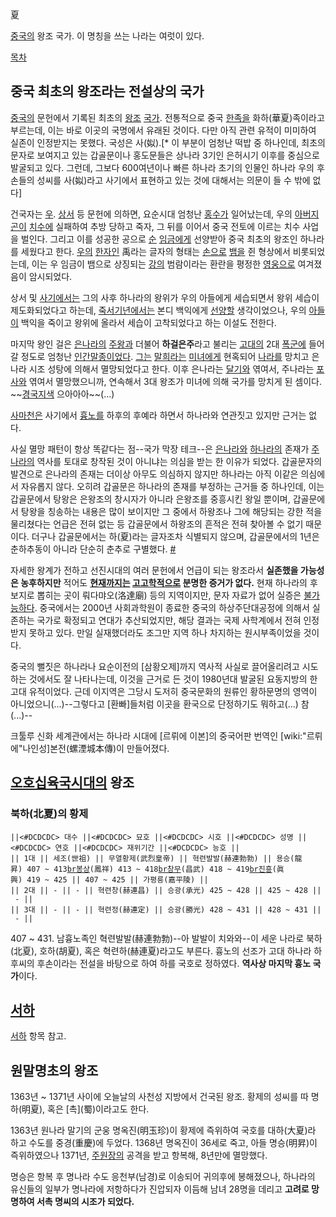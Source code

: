 夏

[[중국]]의 왕조 국가. 이 명칭을 쓰는 나라는 여럿이 있다.

[[목차]]
== 중국 최초의 왕조라는 전설상의 국가 ==
[[중국]]의 문헌에서 기록된 최초의 [[왕조]] [[국가]]. 전통적으로 중국 [[한족]]을 화하(華夏)족이라고 부르는데, 이는 바로 이곳의 국명에서 유래된 것이다. 다만 아직 관련 유적이 미미하여 실존이 인정받지는 못했다. 국성은 사(姒).[* 이 부분이 엄청난 떡밥 중 하나인데, 최초의 문자로 보여지고 있는 갑골문이나 홍도문들은 상나라 3기인 은허시기 이후를 중심으로 발굴되고 있다. 그런데, 그보다 600여년이나 빠른 하나라 초기의 인물인 하나라 우의 후손들의 성씨를 사(姒)라고 사기에서 표현하고 있는 것에 대해서는 의문이 들 수 밖에 없다]

건국자는 [[우]]. [[상서]] 등 문헌에 의하면, 요순시대 엄청난 [[홍수]]가 일어났는데, 우의 [[아버지]] [[곤]]이 [[치수]]에 실패하여 추방 당하고 죽자, 그 뒤를 이어서 중국 전토에 이르는 치수 사업을 벌인다. 그리고 이를 성공한 공으로 [[순]] [[임금]]에게 선양받아 중국 최초의 왕조인 하나라를 세웠다고 한다. [[우]]의 [[한자]]인 禹라는 글자의 형태는 [[손]]으로 [[뱀]]을 쥔 형상에서 비롯되었는데, 이는 우 임금이 뱀으로 상징되는 [[강]]의 범람이라는 환란을 평정한 [[영웅]]으로 여겨졌음이 암시되었다.

상서 및 [[사기]]에서는 그의 사후 하나라의 왕위가 우의 아들에게 세습되면서 왕위 세습이 제도화되었다고 하는데, [[죽서기년]]에서는 본디 백익에게 [[선양]]할 생각이었으나, 우의 [[아들]]이 백익을 죽이고 왕위에 올라서 세습이 고착되었다고 하는 이설도 전한다.

마지막 왕인 걸은 [[은나라]]의 [[주왕]]과 더불어 '''하걸은주'''라고 불리는 [[고대]]의 2대 [[폭군]]에 들어갈 정도로 엄청난 [[인간말종]]이었다. [[그]]는 [[말희]]라는 [[미녀]]에게 현혹되어 [[나라]]를 망치고 은나라 시조 성탕에 의해서 멸망되었다고 한다. 이후 은나라는 [[달기]]와 엮여서, 주나라는 [[포사]]와 엮여서 멸망했으니까, 연속해서 3대 왕조가 미녀에 의해 국가를 망치게 된 셈이다. ~~[[경국지색]] 으아아아~~(...) 

[[사마천]]은 사기에서 [[흉노]]를 하후의 후예라 하면서 하나라와 연관짓고 있지만 근거는 없다. 

사실 멸망 패턴이 항상 똑같다는 점--국가 막장 테크--은 [[은나라]]와 [[하나라]]의 존재가 [[주나라]]의 역사를 토대로 창작된 것이 아니냐는 의심을 받는 한 이유가 되었다. 갑골문자의 발견으로 은나라의 존재는 더이상 아무도 의심하지 않지만 하나라는 아직 이같은 의심에서 자유롭지 않다. 오히려 갑골문은 하나라의 존재를 부정하는 근거들 중 하나인데, 이는 갑골문에서 탕왕은 은왕조의 창시자가 아니라 은왕조를 중흥시킨 왕일 뿐이며, 갑골문에서 탕왕을 칭송하는 내용은 많이 보이지만 그 중에서 하왕조나 그에 해당되는 강한 적을 물리쳤다는 언급은 전혀 없는 등 갑골문에서 하왕조의 흔적은 전혀 찾아볼 수 없기 때문이다. 더구나 갑골문에서는 하(夏)라는 글자조차 식별되지 않으며, 갑골문에서의 1년은 춘하추동이 아니라 단순히 춘추로 구별했다. [http://blog.daum.net/shanghaicrab/16154096 #] 

자세한 왕계가 전하고 선진시대의 여러 문헌에서 언급이 되는 왕조라서 '''실존했을 가능성은 농후하지만''' 적어도 '''[[현재]]까지는 [[고고학]]적으로 분명한 증거가 없다.''' 현재 하나라의 후보지로 뽑히는 곳이 뤄다먀오(洛達廟) 등의 지역이지만, 문자 자료가 없어 실증은 [[불가능]]하다. 중국에서는 2000년 사회과학원이 종료한 중국의 하상주단대공정에 의해서 실존하는 국가로 확정되고 연대가 추산되었지만, 해당 결과는 국제 사학계에서 전혀 인정받지 못하고 있다. 만일 실재했더라도 조그만 지역 하나 차지하는 원시부족이었을 것이다.

중국의 뻘짓은 하나라나 요순이전의 [삼황오제]까지 역사적 사실로 끌어올리려고 시도하는 것에서도 잘 나타나는데, 이것을 근거로 든 것이 1980년대 발굴된 요동지방의 한 고대 유적이었다. 근데 이지역은 그당시 도저히 중국문화의 원류인 황하문명의 영역이 아니었으니(...)--그렇다고 [환빠]들처럼 이곳을 환국으로 단정하기도 뭐하고(...) 참(...)--

크툴루 신화 세계관에서는 하나라 시대에 [르뤼에 이본]의 중국어판 번역인 [wiki:"르뤼에"나인성]본전(螺湮城本傳)이 만들어졌다.

== [[오호십육국시대]]의 왕조 == 
=== 북하(北夏)의 황제 ===
 ||<#DCDCDC> 대수 ||<#DCDCDC> 묘호 ||<#DCDCDC> 시호 ||<#DCDCDC> 성명 ||<#DCDCDC> 연호 ||<#DCDCDC> 재위기간 ||<#DCDCDC> 능호 || 
 || 1대 || 세조(世祖) || 무열황제(武烈皇帝) || 혁련발발(赫連勃勃) || 용승(龍昇) 407 ~ 413[[br]]봉상(鳳祥) 413 ~ 418[[br]]창무(昌武) 418 ~ 419[[br]]진흥(眞興) 419 ~ 425 || 407 ~ 425 || 가평릉(嘉平陵) || 
 || 2대 || - || - || 혁련창(赫連昌) || 승광(承光) 425 ~ 428 || 425 ~ 428 || - || 
 || 3대 || - || - || 혁련정(赫連定) || 승광(勝光) 428 ~ 431 || 428 ~ 431 || - || 

407 ~ 431. 남흉노족인 혁련발발(赫連勃勃)--아 발발이 치와와--이 세운 나라로 북하(北夏), 호하(胡夏), 혹은 혁련하(赫連夏)라고도 부른다. 흉노의 선조가 고대 하나라 하후씨의 후손이라는 전설을 바탕으로 하여 하를 국호로 정하였다. '''역사상 마지막 흉노 국가'''이다. 

== [[서하]] ==
[[서하]] 항목 참고.

== 원말명초의 왕조 ==
1363년 ~ 1371년 사이에 오늘날의 사천성 지방에서 건국된 왕조. 황제의 성씨를 따 명하(明夏), 혹은 [촉](蜀)이라고도 한다.

1363년 원나라 말기의 군웅 명옥진(明玉珍)이 황제에 즉위하여 국호를 대하(大夏)라 하고 수도를 중경(重慶)에 두었다. 1368년 명옥진이 36세로 죽고, 아들 명승(明昇)이 즉위하였으나 1371년, [[주원장]]의 공격을 받고 항복해, 8년만에 멸망했다.

명승은 항복 후 명나라 수도 응천부(남경)로 이송되어 귀의후에 봉해졌으나, 하나라의 유신들의 일부가 명나라에 저항하다가 진압되자 이듬해 남녀 28명을 데리고 '''고려로 망명하여 서촉 명씨의 시조가 되었다.'''
